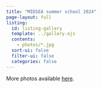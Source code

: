 ```yaml
---
title: "MIDSEA summer school 2024"
page-layout: full
listing:
  id: listing-gallery
  template: ../gallery.ejs
  contents:
    - photos/*.jpg
  sort-ui: false
  filter-ui: false
  categories: false
---
```


More photos available [here](https://photos.app.goo.gl/C19BtnCFxWhcTdwX9).

::: {#listing-gallery}
:::